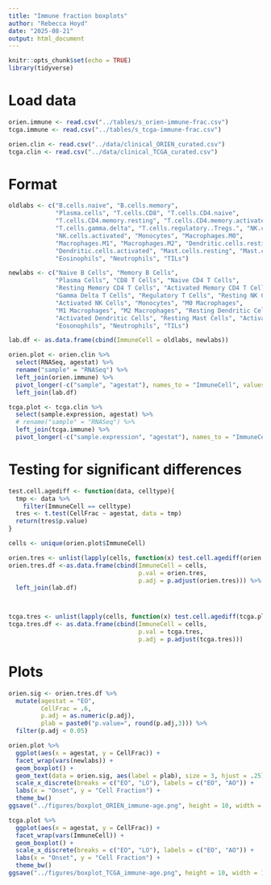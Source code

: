```yaml
---
title: "Immune fraction boxplots"
author: "Rebecca Hoyd"
date: "2025-08-21"
output: html_document
---
```


```r
knitr::opts_chunk$set(echo = TRUE)
library(tidyverse)
```

# Load data

```r
orien.immune <- read.csv("../tables/s_orien-immune-frac.csv")
tcga.immune <- read.csv("../tables/s_tcga-immune-frac.csv")

orien.clin <- read.csv("../data/clinical_ORIEN_curated.csv")
tcga.clin <- read.csv("../data/clinical_TCGA_curated.csv")
```

# Format

```r
oldlabs <- c("B.cells.naive", "B.cells.memory", 
             "Plasma.cells", "T.cells.CD8", "T.cells.CD4.naive", 
             "T.cells.CD4.memory.resting", "T.cells.CD4.memory.activated", "T.cells.follicular.helper",
             "T.cells.gamma.delta", "T.cells.regulatory..Tregs.", "NK.cells.resting", 
             "NK.cells.activated", "Monocytes", "Macrophages.M0", 
             "Macrophages.M1", "Macrophages.M2", "Dendritic.cells.resting", 
             "Dendritic.cells.activated", "Mast.cells.resting", "Mast.cells.activated", 
             "Eosinophils", "Neutrophils", "TILs")

newlabs <- c("Naive B Cells", "Memory B Cells", 
             "Plasma Cells", "CD8 T Cells", "Naive CD4 T Cells", 
             "Resting Memory CD4 T Cells", "Activated Memory CD4 T Cells", "Follicular Helper T Cells",
             "Gamma Delta T Cells", "Regulatory T Cells", "Resting NK Cells", 
             "Activated NK Cells", "Monocytes", "M0 Macrophages",
             "M1 Macrophages", "M2 Macrophages", "Resting Dendritic Cells", 
             "Activated Dendritic Cells", "Resting Mast Cells", "Activated Mast Cells", 
             "Eosonophils", "Neutrophils", "TILs")

lab.df <- as.data.frame(cbind(ImmuneCell = oldlabs, newlabs))
```

```r
orien.plot <- orien.clin %>%
  select(RNASeq, agestat) %>%
  rename("sample" = "RNASeq") %>%
  left_join(orien.immune) %>%
  pivot_longer(-c("sample", "agestat"), names_to = "ImmuneCell", values_to = "CellFrac") %>%
  left_join(lab.df)

tcga.plot <- tcga.clin %>%
  select(sample.expression, agestat) %>%
  # rename("sample" = "RNASeq") %>%
  left_join(tcga.immune) %>%
  pivot_longer(-c("sample.expression", "agestat"), names_to = "ImmuneCell", values_to = "CellFrac")
```



# Testing for significant differences

```r
test.cell.agediff <- function(data, celltype){
  tmp <- data %>%
    filter(ImmuneCell == celltype)
  tres <- t.test(CellFrac ~ agestat, data = tmp)
  return(tres$p.value)
}

cells <- unique(orien.plot$ImmuneCell)

orien.tres <- unlist(lapply(cells, function(x) test.cell.agediff(orien.plot, x)))
orien.tres.df <-as.data.frame(cbind(ImmuneCell = cells,
                                    p.val = orien.tres,
                                    p.adj = p.adjust(orien.tres))) %>%
  left_join(lab.df)



tcga.tres <- unlist(lapply(cells, function(x) test.cell.agediff(tcga.plot, x)))
tcga.tres.df <- as.data.frame(cbind(ImmuneCell = cells,
                                    p.val = tcga.tres,
                                    p.adj = p.adjust(tcga.tres)))
```

# Plots

```r
orien.sig <- orien.tres.df %>%
  mutate(agestat = "EO",
         CellFrac = .6,
         p.adj = as.numeric(p.adj),
         plab = paste0("p.value=", round(p.adj,3))) %>%
  filter(p.adj < 0.05)

orien.plot %>%
  ggplot(aes(x = agestat, y = CellFrac)) +
  facet_wrap(vars(newlabs)) +
  geom_boxplot() +
  geom_text(data = orien.sig, aes(label = plab), size = 3, hjust = .25) +
  scale_x_discrete(breaks = c("EO", "LO"), labels = c("EO", "AO")) +
  labs(x = "Onset", y = "Cell Fraction") +
  theme_bw() 
ggsave("../figures/boxplot_ORIEN_immune-age.png", height = 10, width = 10)
```

```r
tcga.plot %>%
  ggplot(aes(x = agestat, y = CellFrac)) +
  facet_wrap(vars(ImmuneCell)) +
  geom_boxplot() +
  scale_x_discrete(breaks = c("EO", "LO"), labels = c("EO", "AO")) +
  labs(x = "Onset", y = "Cell Fraction") +
  theme_bw() 
ggsave("../figures/boxplot_TCGA_immune-age.png", height = 10, width = 10)
```
